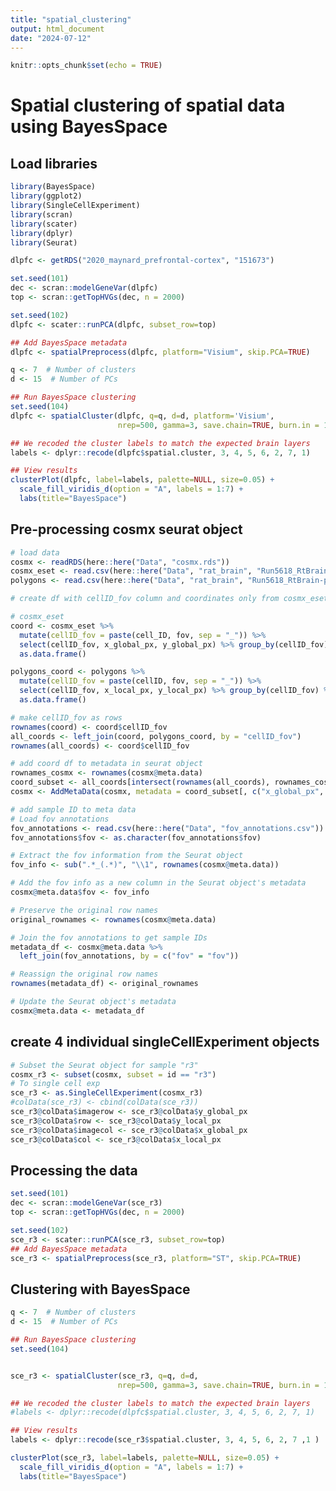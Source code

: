 ```yaml
---
title: "spatial_clustering"
output: html_document
date: "2024-07-12"
---
```


```r
knitr::opts_chunk$set(echo = TRUE)
```

# Spatial clustering of spatial data using BayesSpace 

## Load libraries 
```r
library(BayesSpace)
library(ggplot2)
library(SingleCellExperiment)
library(scran)
library(scater)
library(dplyr)
library(Seurat)
```

```r
dlpfc <- getRDS("2020_maynard_prefrontal-cortex", "151673")

set.seed(101)
dec <- scran::modelGeneVar(dlpfc)
top <- scran::getTopHVGs(dec, n = 2000)

set.seed(102)
dlpfc <- scater::runPCA(dlpfc, subset_row=top)

## Add BayesSpace metadata
dlpfc <- spatialPreprocess(dlpfc, platform="Visium", skip.PCA=TRUE)

```

```r
q <- 7  # Number of clusters
d <- 15  # Number of PCs

## Run BayesSpace clustering
set.seed(104)
dlpfc <- spatialCluster(dlpfc, q=q, d=d, platform='Visium',
                        nrep=500, gamma=3, save.chain=TRUE, burn.in = 100)

## We recoded the cluster labels to match the expected brain layers
labels <- dplyr::recode(dlpfc$spatial.cluster, 3, 4, 5, 6, 2, 7, 1)

## View results
clusterPlot(dlpfc, label=labels, palette=NULL, size=0.05) +
  scale_fill_viridis_d(option = "A", labels = 1:7) +
  labs(title="BayesSpace")
```



## Pre-processing cosmx seurat object 
```r
# load data 
cosmx <- readRDS(here::here("Data", "cosmx.rds"))
cosmx_eset <- read.csv(here::here("Data", "rat_brain", "Run5618_RtBrain_tx_file.csv"))
polygons <- read.csv(here::here("Data", "rat_brain", "Run5618_RtBrain-polygons.csv"))

# create df with cellID_fov column and coordinates only from cosmx_eset

# cosmx_eset
coord <- cosmx_eset %>%
  mutate(cellID_fov = paste(cell_ID, fov, sep = "_")) %>%
  select(cellID_fov, x_global_px, y_global_px) %>% group_by(cellID_fov) %>% slice(1) %>%
  as.data.frame()

polygons_coord <- polygons %>%
  mutate(cellID_fov = paste(cellID, fov, sep = "_")) %>%
  select(cellID_fov, x_local_px, y_local_px) %>% group_by(cellID_fov) %>% slice(1) %>%
  as.data.frame()

# make cellID_fov as rows 
rownames(coord) <- coord$cellID_fov
all_coords <- left_join(coord, polygons_coord, by = "cellID_fov")
rownames(all_coords) <- coord$cellID_fov

# add coord df to metadata in seurat object
rownames_cosmx <- rownames(cosmx@meta.data)
coord_subset <- all_coords[intersect(rownames(all_coords), rownames_cosmx), ]
cosmx <- AddMetaData(cosmx, metadata = coord_subset[, c("x_global_px", "y_global_px", "x_local_px", "y_local_px")])

# add sample ID to meta data 
# Load fov annotations
fov_annotations <- read.csv(here::here("Data", "fov_annotations.csv"))
fov_annotations$fov <- as.character(fov_annotations$fov)

# Extract the fov information from the Seurat object
fov_info <- sub(".*_(.*)", "\\1", rownames(cosmx@meta.data))

# Add the fov info as a new column in the Seurat object's metadata
cosmx@meta.data$fov <- fov_info

# Preserve the original row names
original_rownames <- rownames(cosmx@meta.data)

# Join the fov annotations to get sample IDs
metadata_df <- cosmx@meta.data %>%
  left_join(fov_annotations, by = c("fov" = "fov"))

# Reassign the original row names
rownames(metadata_df) <- original_rownames

# Update the Seurat object's metadata
cosmx@meta.data <- metadata_df
```

## create 4 individual singleCellExperiment objects 
```r
# Subset the Seurat object for sample "r3"
cosmx_r3 <- subset(cosmx, subset = id == "r3")
# To single cell exp
sce_r3 <- as.SingleCellExperiment(cosmx_r3)
#colData(sce_r3) <- cbind(colData(sce_r3))
sce_r3@colData$imagerow <- sce_r3@colData$y_global_px
sce_r3@colData$row <- sce_r3@colData$y_local_px
sce_r3@colData$imagecol <- sce_r3@colData$x_global_px
sce_r3@colData$col <- sce_r3@colData$x_local_px
```

## Processing the data
```r
set.seed(101)
dec <- scran::modelGeneVar(sce_r3)
top <- scran::getTopHVGs(dec, n = 2000)
```

```r
set.seed(102)
sce_r3 <- scater::runPCA(sce_r3, subset_row=top)
## Add BayesSpace metadata
sce_r3 <- spatialPreprocess(sce_r3, platform="ST", skip.PCA=TRUE)
```

## Clustering with BayesSpace 
```r
q <- 7  # Number of clusters
d <- 15  # Number of PCs

## Run BayesSpace clustering
set.seed(104)


sce_r3 <- spatialCluster(sce_r3, q=q, d=d,
                        nrep=500, gamma=3, save.chain=TRUE, burn.in = 100)

## We recoded the cluster labels to match the expected brain layers
#labels <- dplyr::recode(dlpfc$spatial.cluster, 3, 4, 5, 6, 2, 7, 1)

## View results
labels <- dplyr::recode(sce_r3$spatial.cluster, 3, 4, 5, 6, 2, 7 ,1 )

clusterPlot(sce_r3, label=labels, palette=NULL, size=0.05) +
  scale_fill_viridis_d(option = "A", labels = 1:7) +
  labs(title="BayesSpace")
```

